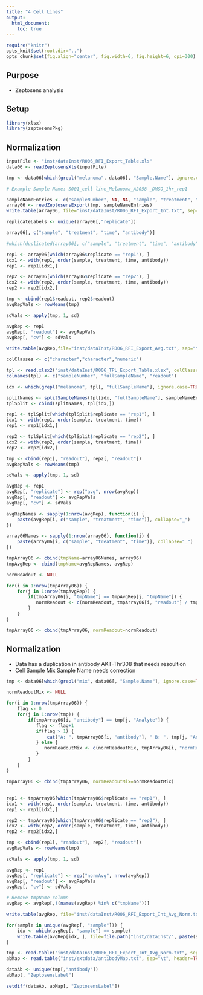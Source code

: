 ```yaml
---
title: "4 Cell Lines"
output: 
  html_document:
    toc: true
---
```


```r
require("knitr")
opts_knit$set(root.dir="..")
opts_chunk$set(fig.align="center", fig.width=6, fig.height=6, dpi=300)

```

## Purpose
* Zeptosens analysis

## Setup 
```r
library(xlsx)
library(zeptosensPkg)
```

## Normalization
```r
inputFile <- "inst/dataInst/R006_RFI_Export_Table.xls"
data06 <- readZeptosensXls(inputFile)

tmp <- data06[which(grepl("melanoma", data06[, "Sample.Name"], ignore.case=TRUE)),]

# Example Sample Name: S001_cell line_Melanoma_A2058 _DMSO_1hr_rep1

sampleNameEntries <- c("sampleNumber", NA, NA, "sample", "treatment", "time", "replicate")
array06 <- readZeptosensExport(tmp, sampleNameEntries)
write.table(array06, file="inst/dataInst/R006_RFI_Export_Int.txt", sep="\t", quote=FALSE, row.names=FALSE, col.names=TRUE)

replicateLabels <- unique(array06[,"replicate"])

array06[, c("sample", "treatment", "time", "antibody")]

#which(duplicated(array06[, c("sample", "treatment", "time", "antibody")]))

rep1 <- array06[which(array06$replicate == "rep1"), ]
idx1 <- with(rep1, order(sample, treatment, time, antibody))
rep1 <- rep1[idx1,]

rep2 <- array06[which(array06$replicate == "rep2"), ]
idx2 <- with(rep2, order(sample, treatment, time, antibody))
rep2 <- rep2[idx2,]

tmp <- cbind(rep1$readout, rep2$readout)
avgRepVals <- rowMeans(tmp)

sdVals <- apply(tmp, 1, sd)

avgRep <- rep1
avgRep[, "readout"] <- avgRepVals
avgRep[, "cv"] <- sdVals

write.table(avgRep,file="inst/dataInst/R006_RFI_Export_Avg.txt", sep="\t", quote=FALSE, row.names=FALSE, col.names=TRUE)
```

```r
colClasses <- c("character","character","numeric")

tpl <- read.xlsx2("inst/dataInst/R006_TPL_Export_Table.xlsx", colClasses=colClasses, stringsAsFactors=FALSE, sheetIndex=1, endRow=65)
colnames(tpl) <- c("sampleNumber", "fullSampleName", "readout")

idx <- which(grepl("melanoma", tpl[, "fullSampleName"], ignore.case=TRUE))

splitNames <- splitSampleNames(tpl[idx, "fullSampleName"], sampleNameEntries)
tplSplit <- cbind(splitNames, tpl[idx,])

rep1 <- tplSplit[which(tplSplit$replicate == "rep1"), ]
idx1 <- with(rep1, order(sample, treatment, time))
rep1 <- rep1[idx1,]

rep2 <- tplSplit[which(tplSplit$replicate == "rep2"), ]
idx2 <- with(rep2, order(sample, treatment, time))
rep2 <- rep2[idx2,]

tmp <- cbind(rep1[, "readout"], rep2[, "readout"])
avgRepVals <- rowMeans(tmp)

sdVals <- apply(tmp, 1, sd)

avgRep <- rep1
avgRep[, "replicate"] <- rep("avg", nrow(avgRep))
avgRep[, "readout"] <- avgRepVals
avgRep[, "cv"] <- sdVals
```

```r
avgRepNames <- sapply(1:nrow(avgRep), function(i) {
    paste(avgRep[i, c("sample", "treatment", "time")], collapse="_")
})

array06Names <- sapply(1:nrow(array06), function(i) {
    paste(array06[i, c("sample", "treatment", "time")], collapse="_")
})

tmpArray06 <- cbind(tmpName=array06Names, array06)
tmpAvgRep <- cbind(tmpName=avgRepNames, avgRep)

normReadout <- NULL 

for(i in 1:nrow(tmpArray06)) {
    for(j in 1:nrow(tmpAvgRep)) {
        if(tmpArray06[i, "tmpName"] == tmpAvgRep[j, "tmpName"]) {
           normReadout <- c(normReadout, tmpArray06[i, "readout"] / tmpAvgRep[j, "readout"])
        }
    }
}

tmpArray06 <- cbind(tmpArray06, normReadout=normReadout)
```

## Normalization

* Data has a duplication in antibody AKT-Thr308 that needs resoultion
* Cell Sample Mix Sample Name needs correction

```r
tmp <- data06[which(grepl("mix", data06[, "Sample.Name"], ignore.case=TRUE)),]

normReadoutMix <- NULL

for(i in 1:nrow(tmpArray06)) {
    flag <- 0
    for(j in 1:nrow(tmp)) {
        if(tmpArray06[i, "antibody"] == tmp[j, "Analyte"]) {
           flag <- flag+1
           if(flag > 1) {
               cat("A: ", tmpArray06[i, "antibody"], " B: ", tmp[j, "Analyte"], flag, "\n")
           } else {
              normReadoutMix <- c(normReadoutMix, tmpArray06[i, "normReadout"] / tmp[j, "RFI"])
           }
        }
    }
}

tmpArray06 <- cbind(tmpArray06, normReadoutMix=normReadoutMix)
```

## 
```r
rep1 <- tmpArray06[which(tmpArray06$replicate == "rep1"), ]
idx1 <- with(rep1, order(sample, treatment, time, antibody))
rep1 <- rep1[idx1,]

rep2 <- tmpArray06[which(tmpArray06$replicate == "rep2"), ]
idx2 <- with(rep2, order(sample, treatment, time, antibody))
rep2 <- rep2[idx2,]

tmp <- cbind(rep1[, "readout"], rep2[, "readout"])
avgRepVals <- rowMeans(tmp)

sdVals <- apply(tmp, 1, sd)

avgRep <- rep1
avgRep[, "replicate"] <- rep("normAvg", nrow(avgRep))
avgRep[, "readout"] <- avgRepVals
avgRep[, "cv"] <- sdVals

# Remove tmpName column
avgRep <- avgRep[,!(names(avgRep) %in% c("tmpName"))]

write.table(avgRep, file="inst/dataInst/R006_RFI_Export_Int_Avg_Norm.txt", sep="\t", quote=FALSE, row.names=FALSE, col.names=TRUE)

for(sample in unique(avgRep[, "sample"])) {
    idx <- which(avgRep[, "sample"] == sample)
    write.table(avgRep[idx, ], file=file.path("inst/dataInst/", paste(sample, "R006_RFI_Export_Int_Avg_Norm.txt", sep="_")), sep="\t", quote=FALSE, row.names=FALSE, col.names=TRUE)
}
```

```r
tmp <- read.table("inst/dataInst/R006_RFI_Export_Int_Avg_Norm.txt", sep="\t", header=TRUE, stringsAsFactors=FALSE)
abMap <- read.table("inst/extdata/antibodyMap.txt", sep="\t", header=TRUE, stringsAsFactors=FALSE)

dataAb <- unique(tmp[,"antibody"])
abMap[, "ZeptosensLabel"]

setdiff(dataAb, abMap[, "ZeptosensLabel"])
```